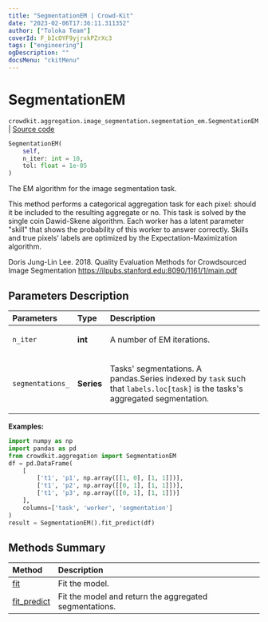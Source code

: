 ```yaml
---
title: "SegmentationEM | Crowd-Kit"
date: "2023-02-06T17:36:11.311352"
author: ["Toloka Team"]
coverId: F_bIcOYF9yjrxkPZrXc3
tags: ["engineering"]
ogDescription: ""
docsMenu: "ckitMenu"
---
```


# SegmentationEM
`crowdkit.aggregation.image_segmentation.segmentation_em.SegmentationEM` | [Source code](https://github.com/Toloka/crowd-kit/blob/v1.2.0/crowdkit/aggregation/image_segmentation/segmentation_em.py#L13)

```python
SegmentationEM(
    self,
    n_iter: int = 10,
    tol: float = 1e-05
)
```

The EM algorithm for the image segmentation task.

This method performs a categorical aggregation task for each pixel: should
it be included to the resulting aggregate or no. This task is solved by
the single coin Dawid-Skene algorithm. Each worker has a latent parameter
"skill" that shows the probability of this worker to answer correctly.
Skills and true pixels' labels are optimized by the Expectation-Maximization
algorithm.

Doris Jung-Lin Lee. 2018.
Quality Evaluation Methods for Crowdsourced Image Segmentation
<https://ilpubs.stanford.edu:8090/1161/1/main.pdf>

## Parameters Description

| Parameters | Type | Description |
| :----------| :----| :-----------|
`n_iter`|**int**|<p>A number of EM iterations.</p>
`segmentations_`|**Series**|<p>Tasks&#x27; segmentations. A pandas.Series indexed by `task` such that `labels.loc[task]` is the tasks&#x27;s aggregated segmentation.</p>

**Examples:**

```python
import numpy as np
import pandas as pd
from crowdkit.aggregation import SegmentationEM
df = pd.DataFrame(
    [
        ['t1', 'p1', np.array([[1, 0], [1, 1]])],
        ['t1', 'p2', np.array([[0, 1], [1, 1]])],
        ['t1', 'p3', np.array([[0, 1], [1, 1]])]
    ],
    columns=['task', 'worker', 'segmentation']
)
result = SegmentationEM().fit_predict(df)
```
## Methods Summary

| Method | Description |
| :------| :-----------|
[fit](/docs-new/crowd-kit/reference/crowdkit.aggregation.image_segmentation.segmentation_em.SegmentationEM.fit)| Fit the model.
[fit_predict](/docs-new/crowd-kit/reference/crowdkit.aggregation.image_segmentation.segmentation_em.SegmentationEM.fit_predict)| Fit the model and return the aggregated segmentations.
